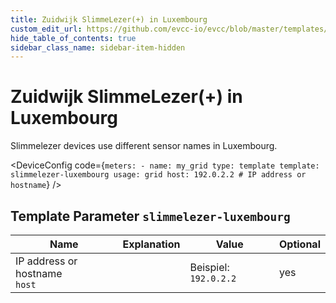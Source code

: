 ```yaml
---
title: Zuidwijk SlimmeLezer(+) in Luxembourg
custom_edit_url: https://github.com/evcc-io/evcc/blob/master/templates/definition/meter/slimmelezer-luxembourg.yaml
hide_table_of_contents: true
sidebar_class_name: sidebar-item-hidden
---
```



# Zuidwijk SlimmeLezer(+) in Luxembourg

<div className="device-detail-container">
  <div className="device-detail-content">
    <DeviceFeatures features="" />

Slimmelezer devices use different sensor names in Luxembourg.


<DeviceConfig code={`meters:
    - name: my_grid
      type: template
      template: slimmelezer-luxembourg
      usage: grid
      host: 192.0.2.2 # IP address or hostname`}  />
  </div>
  <div className="device-detail-icon">
    <evcc-icon
      type="meter"
      name="zuidwijk-slimmelezer-plus-in-luxembourg"
      size="400px"
      alt="Zuidwijk SlimmeLezer(+) in Luxembourg"
      className="device-detail-icon-img"
    ></evcc-icon>
  </div>
</div>

## Template Parameter `slimmelezer-luxembourg`

| Name | Explanation | Value | Optional |
|-----------|-------------|-------|----------|
| IP address or hostname<br/>`host` |  | Beispiel: `192.0.2.2` | yes |

